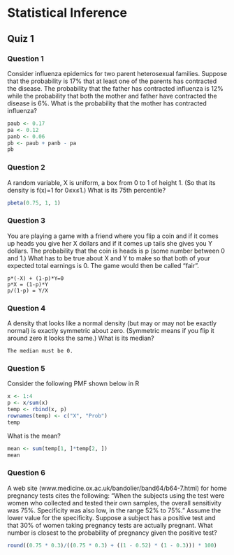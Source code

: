 # Statistical Inference

## Quiz 1

### Question 1

Consider influenza epidemics for two parent heterosexual families. Suppose that the probability is 17% that at least one of the parents has contracted the disease. The probability that the father has contracted influenza is 12% while the probability that both the mother and father have contracted the disease is 6%. What is the probability that the mother has contracted influenza?

```r
paub <- 0.17
pa <- 0.12
panb <- 0.06
pb <- paub + panb - pa
pb
```

### Question 2

A random variable, X is uniform, a box from 0 to 1 of height 1. (So that its density is f(x)=1 for 0≤x≤1.) What is its 75th percentile?

```r
pbeta(0.75, 1, 1)
```

### Question 3

You are playing a game with a friend where you flip a coin and if it comes up heads you give her X dollars and if it comes up tails she gives you Y dollars. The probability that the coin is heads is p (some number between 0 and 1.) What has to be true about X and Y to make so that both of your expected total earnings is 0. The game would then be called “fair”.

```
p*(-X) + (1-p)*Y=0
p*X = (1-p)*Y
p/(1-p) = Y/X
```

### Question 4

A density that looks like a normal density (but may or may not be exactly normal) is exactly symmetric about zero. (Symmetric means if you flip it around zero it looks the same.) What is its median? 

```
The median must be 0.
```

### Question 5

Consider the following PMF shown below in R

```r
x <- 1:4
p <- x/sum(x)
temp <- rbind(x, p)
rownames(temp) <- c("X", "Prob")
temp
```

What is the mean? 

```r
mean <- sum(temp[1, ]*temp[2, ])
mean
```

### Question 6

A web site (www.medicine.ox.ac.uk/bandolier/band64/b64-7.html) for home pregnancy tests cites the following: “When the subjects using the test were women who collected and tested their own samples, the overall sensitivity was 75%. Specificity was also low, in the range 52% to 75%.” Assume the lower value for the specificity. Suppose a subject has a positive test and that 30% of women taking pregnancy tests are actually pregnant. What number is closest to the probability of pregnancy given the positive test?

```r
round((0.75 * 0.3)/((0.75 * 0.3) + ((1 - 0.52) * (1 - 0.3))) * 100)
```
